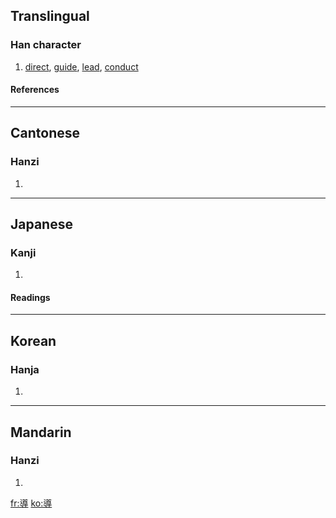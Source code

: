 {{see|导}}

==Translingual==
===Han character===
{{Han char|rn=41|rad=寸|as=12|sn=15|four=3834<sub>3</sub>|canj=卜山木戈 (YUDI)}}
# [[direct]], [[guide]], [[lead]], [[conduct]]
====References====
{{Han ref|kx=0296.100|dkj=07463|dj=0586.090|hdz=10512.050|uh=5C0E|ud=23566|bh=BEC9|bd=48841}}
----
==Cantonese==
===Hanzi===
{{yue-hanzi|jyut=|y=dou6}}
# {{defn|Cantonese}}
----
==Japanese==
===Kanji===
{{ja-kanji|grade=5|rs=寸12}}
# {{defn|Japanese}} 
====Readings====
{{ja-readings|on=[[どう]] (dō)|kun=[[みちびく]] (michibiku), [[みちびき]] (michibiki)}}
----
==Korean==
===Hanja===
{{ko-hanja|hangeul=도|rv=do|mr=to}}
# {{defn|Korean}}
----
==Mandarin==
===Hanzi===
{{cmn-hanzi|sim=导|pin=[[dǎo]] ([[dao3]])|wg=tao<sup>3</sup>}}
# {{defn|Mandarin}}

[[fr:導]]
[[ko:導]]